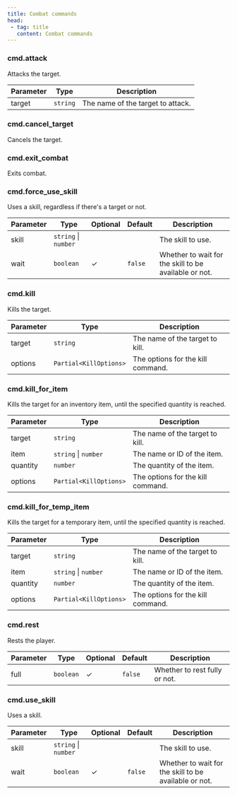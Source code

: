 ```yaml
---
title: Combat commands
head:
 - tag: title
   content: Combat commands
---
```



### cmd.attack
Attacks the target.

| Parameter | Type | Description |
|-----------|------|-------------|
| target | `string` | The name of the target to attack. |


### cmd.cancel_target
Cancels the target.


### cmd.exit_combat
Exits combat.


### cmd.force_use_skill
Uses a skill, regardless if there's a target or not.

| Parameter | Type | Optional | Default | Description |
|-----------|------|----------|---------|-------------|
| skill | `string` \| `number` |  |  | The skill to use. |
| wait | `boolean` | ✓ | `false` | Whether to wait for the skill to be available or not. |


### cmd.kill
Kills the target.

| Parameter | Type | Description |
|-----------|------|-------------|
| target | `string` | The name of the target to kill. |
| options | `Partial<KillOptions>` | The options for the kill command. |


### cmd.kill_for_item
Kills the target for an inventory item, until the specified quantity is reached.

| Parameter | Type | Description |
|-----------|------|-------------|
| target | `string` | The name of the target to kill. |
| item | `string` \| `number` | The name or ID of the item. |
| quantity | `number` | The quantity of the item. |
| options | `Partial<KillOptions>` | The options for the kill command. |


### cmd.kill_for_temp_item
Kills the target for a temporary item, until the specified quantity is reached.

| Parameter | Type | Description |
|-----------|------|-------------|
| target | `string` | The name of the target to kill. |
| item | `string` \| `number` | The name or ID of the item. |
| quantity | `number` | The quantity of the item. |
| options | `Partial<KillOptions>` | The options for the kill command. |


### cmd.rest
Rests the player.

| Parameter | Type | Optional | Default | Description |
|-----------|------|----------|---------|-------------|
| full | `boolean` | ✓ | `false` | Whether to rest fully or not. |


### cmd.use_skill
Uses a skill.

| Parameter | Type | Optional | Default | Description |
|-----------|------|----------|---------|-------------|
| skill | `string` \| `number` |  |  | The skill to use. |
| wait | `boolean` | ✓ | `false` | Whether to wait for the skill to be available or not. |


